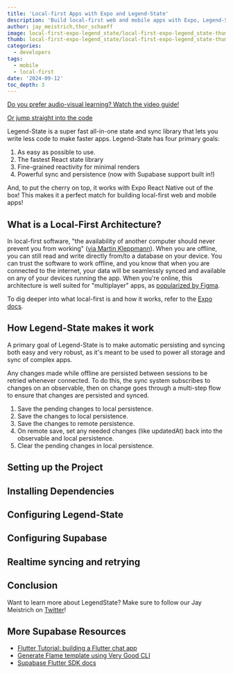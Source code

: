 ```yaml
---
title: 'Local-first Apps with Expo and Legend-State'
description: 'Build local-first web and mobile apps with Expo, Legend-State, and Supabase.'
author: jay_meistrich,thor_schaeff
image: local-first-expo-legend_state/local-first-expo-legend_state-thumb.png
thumb: local-first-expo-legend_state/local-first-expo-legend_state-thumb.png
categories:
  - developers
tags:
  - mobile
  - local-first
date: '2024-09-12'
toc_depth: 3
---
```


<Admonition>

[Do you prefer audio-visual learning? Watch the video guide!]()

[Or jump straight into the code]()

</Admonition>

Legend-State is a super fast all-in-one state and sync library that lets you write less code to make faster apps. Legend-State has four primary goals:

1. As easy as possible to use.
1. The fastest React state library
1. Fine-grained reactivity for minimal renders
1. Powerful sync and persistence (now with Supabase support built in!)

And, to put the cherry on top, it works with Expo React Native out of the box! This makes it a perfect match for building local-first web and mobile apps!

## What is a Local-First Architecture?

In local-first software, "the availability of another computer should never prevent you from working" ([via Martin Kleppmann](https://www.youtube.com/watch?v=NMq0vncHJvU)). When you are offline, you can still read and write directly from/to a database on your device. You can trust the software to work offline, and you know that when you are connected to the internet, your data will be seamlessly synced and available on any of your devices running the app. When you're online, this architecture is well suited for "multiplayer" apps, as [popularized by Figma](https://www.figma.com/blog/how-figmas-multiplayer-technology-works/).

To dig deeper into what local-first is and how it works, refer to the [Expo docs](https://docs.expo.dev/guides/local-first/).

## How Legend-State makes it work

A primary goal of Legend-State is to make automatic persisting and syncing both easy and very robust, as it's meant to be used to power all storage and sync of complex apps.

Any changes made while offline are persisted between sessions to be retried whenever connected. To do this, the sync system subscribes to changes on an observable, then on change goes through a multi-step flow to ensure that changes are persisted and synced.

1. Save the pending changes to local persistence.
1. Save the changes to local persistence.
1. Save the changes to remote persistence.
1. On remote save, set any needed changes (like updatedAt) back into the observable and local persistence.
1. Clear the pending changes in local persistence.

## Setting up the Project

## Installing Dependencies

## Configuring Legend-State

## Configuring Supabase

## Realtime syncing and retrying

## Conclusion

Want to learn more about LegendState? Make sure to follow our Jay Meistrich on [Twitter](https://twitter.com/jaymeistrich)!

## More Supabase Resources

- [Flutter Tutorial: building a Flutter chat app](https://supabase.com/blog/flutter-tutorial-building-a-chat-app)
- [Generate Flame template using Very Good CLI](https://verygood.ventures/blog/generate-a-game-with-our-new-template)
- [Supabase Flutter SDK docs](https://supabase.com/docs/reference/dart/start)
